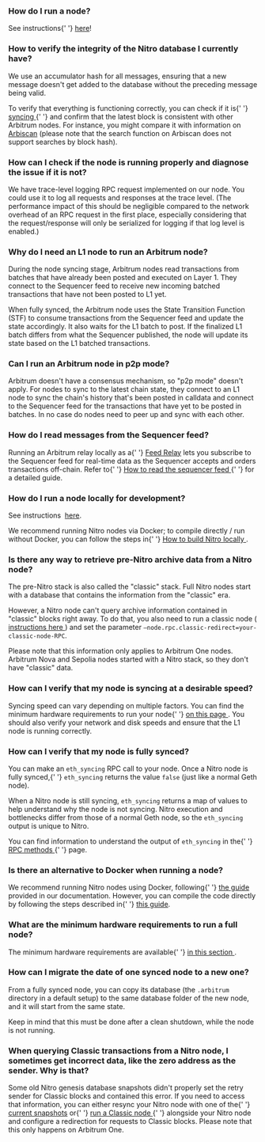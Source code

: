 ### How do I run a node?

<p>
  See instructions{' '}
  <a href="https://developer.arbitrum.io/node-running/how-tos/running-a-full-node">here</a>!
</p>

<p>

</p>

### How to verify the integrity of the Nitro database I currently have?

<p>
  We use an accumulator hash for all messages, ensuring that a new message doesn't get added to the
  database without the preceding message being valid.
</p>

<p>
  To verify that everything is functioning correctly, you can check if it is{' '}
  <a href="https://docs.arbitrum.io/node-running/faq#how-can-i-verify-that-my-node-is-fully-synced">
    syncing
  </a>{' '}
  and confirm that the latest block is consistent with other Arbitrum nodes. For instance, you might
  compare it with information on <a href="https://arbiscan.io/">Arbiscan</a> (please note that the
  search function on Arbiscan does not support searches by block hash).
</p>

### How can I check if the node is running properly and diagnose the issue if it is not?

<p>
  We have trace-level logging RPC request implemented on our node. You could use it to log all
  requests and responses at the trace level. (The performance impact of this should be negligible
  compared to the network overhead of an RPC request in the first place, especially considering that
  the request/response will only be serialized for logging if that log level is enabled.)
</p>

<p>

</p>

### Why do I need an L1 node to run an Arbitrum node?

<p>
  During the node syncing stage, Arbitrum nodes read transactions from batches that have already
  been posted and executed on Layer 1. They connect to the Sequencer feed to receive new incoming
  batched transactions that have not been posted to L1 yet.
</p>

<p>
  When fully synced, the Arbitrum node uses the State Transition Function (STF) to consume
  transactions from the Sequencer feed and update the state accordingly. It also waits for the L1
  batch to post. If the finalized L1 batch differs from what the Sequencer published, the node will
  update its state based on the L1 batched transactions.
</p>

### Can I run an Arbitrum node in p2p mode?

<p>
  Arbitrum doesn't have a consensus mechanism, so "p2p mode" doesn't apply. For nodes to sync to the
  latest chain state, they connect to an L1 node to sync the chain's history that's been posted in
  calldata and connect to the Sequencer feed for the transactions that have yet to be posted in
  batches. In no case do nodes need to peer up and sync with each other.
</p>

### How do I read messages from the Sequencer feed?

<p>
  Running an Arbitrum relay locally as a{' '}
  <a href="https://docs.arbitrum.io/node-running/how-tos/running-a-feed-relay">Feed Relay</a> lets
  you subscribe to the Sequencer feed for real-time data as the Sequencer accepts and orders
  transactions off-chain. Refer to{' '}
  <a href="https://docs.arbitrum.io/node-running/how-tos/read-sequencer-feed">
    How to read the sequencer feed
  </a>{' '}
  for a detailed guide.
</p>

<p>

</p>

### How do I run a node locally for development?

<p>
  See instructions 
  <a href="https://developer.arbitrum.io/node-running/how-tos/local-dev-node">here</a>.
</p>

<p>
  We recommend running Nitro nodes via Docker; to compile directly / run without Docker, you can
  follow the steps in{' '}
  <a href="https://docs.arbitrum.io/node-running/how-tos/build-nitro-locally">
    How to build Nitro locally
  </a>
  .
</p>

<p>

</p>

<p>

</p>

<p>

</p>

### Is there any way to retrieve pre-Nitro archive data from a Nitro node?

<p>
  The pre-Nitro stack is also called the "classic" stack. Full Nitro nodes start with a database
  that contains the information from the "classic" era.
</p>

<p>
  However, a Nitro node can't query archive information contained in "classic" blocks right away. To
  do that, you also need to run a classic node (
  <a href="https://developer.arbitrum.io/node-running/how-tos/running-a-classic-node">
    instructions here
  </a>
  ) and set the parameter <code>—node.rpc.classic-redirect=your-classic-node-RPC</code>.
</p>

<p>
  Please note that this information only applies to Arbitrum One nodes. Arbitrum Nova and Sepolia
  nodes started with a Nitro stack, so they don't have "classic" data.
</p>

### How can I verify that my node is syncing at a desirable speed?

<p>
  Syncing speed can vary depending on multiple factors. You can find the minimum hardware
  requirements to run your node{' '}
  <a href="https://developer.arbitrum.io/node-running/how-tos/running-a-full-node#minimum-hardware-configuration">
    on this page
  </a>
  . You should also verify your network and disk speeds and ensure that the L1 node is running
  correctly.
</p>

### How can I verify that my node is fully synced?

<p>
  You can make an <code>eth_syncing</code> RPC call to your node. Once a Nitro node is fully synced,{' '}
  <code>eth_syncing</code> returns the value <code>false</code> (just like a normal Geth node).
</p>

<p>
  When a Nitro node is still syncing, <code>eth_syncing</code> returns a map of values to help
  understand why the node is not syncing. Nitro execution and bottlenecks differ from those of a
  normal Geth node, so the <code>eth_syncing</code> output is unique to Nitro.
</p>

<p>
  You can find information to understand the output of <code>eth_syncing</code> in the{' '}
  <a href="https://docs.arbitrum.io/for-devs/concepts/differences-between-arbitrum-ethereum/rpc-methods#eth_syncing">
    RPC methods
  </a>{' '}
  page.
</p>

<p>

</p>

### Is there an alternative to Docker when running a node?

<p>
  We recommend running Nitro nodes using Docker, following{' '}
  <a href="https://docs.arbitrum.io/run-arbitrum-node/run-full-node">the guide</a> provided in our
  documentation. However, you can compile the code directly by following the steps described in{' '}
  <a href="https://developer.arbitrum.io/node-running/how-tos/build-nitro-locally">this guide</a>.
</p>

<p>

</p>

### What are the minimum hardware requirements to run a full node?

<p>
  The minimum hardware requirements are available{' '}
  <a href="https://developer.arbitrum.io/node-running/how-tos/running-a-full-node#minimum-hardware-configuration">
    in this section
  </a>
  .
</p>

<p>

</p>

### How can I migrate the date of one synced node to a new one?

<p>
  From a fully synced node, you can copy its database (the <code>.arbitrum</code> directory in a
  default setup) to the same database folder of the new node, and it will start from the same state.
</p>

<p>Keep in mind that this must be done after a clean shutdown, while the node is not running.</p>

<p>

</p>

### When querying Classic transactions from a Nitro node, I sometimes get incorrect data, like the zero address as the sender. Why is that?

<p>
  Some old Nitro genesis database snapshots didn't properly set the retry sender for Classic blocks
  and contained this error. If you need to access that information, you can either resync your Nitro
  node with one of the{' '}
  <a href="https://snapshot.arbitrum.foundation/index.html">current snapshots</a> or{' '}
  <a href="https://docs.arbitrum.io/node-running/how-tos/running-a-classic-node">
    run a Classic node
  </a>{' '}
  alongside your Nitro node and configure a redirection for requests to Classic blocks. Please note
  that this only happens on Arbitrum One.
</p>

<p>

</p>
